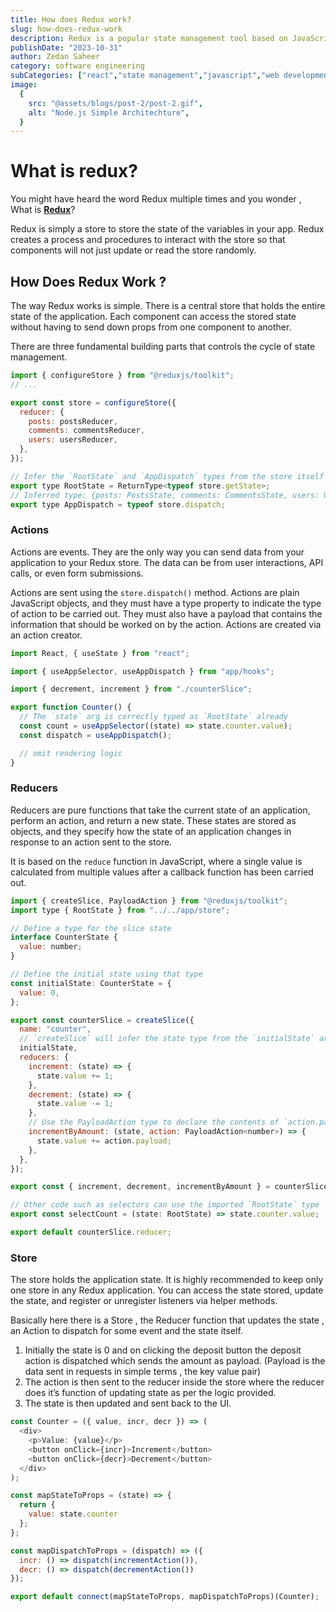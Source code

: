 ```yaml
---
title: How does Redux work?
slug: how-does-redux-work
description: Redux is a popular state management tool based on JavaScript used primarily in the React ecosystem to manage states. Today we will learn in a simple theorical manner how redux operates and different parts of it.
publishDate: "2023-10-31"
author: Zedan Saheer
category: software engineering
subCategories: ["react","state management","javascript","web development"]
image:
  {
    src: "@assets/blogs/post-2/post-2.gif",
    alt: "Node.js Simple Architechture",
  }
---
```


# What is redux?

You might have heard the word Redux multiple times and you wonder , What is [**Redux**](https://redux.js.org/)?

Redux is simply a store to store the state of the variables in your app. Redux creates a process and procedures to interact with the store so that components will not just update or read the store randomly.

## How Does Redux Work ?

The way Redux works is simple. There is a central store that holds the entire state of the application. Each component can access the stored state without having to send down props from one component to another.

There are three fundamental building parts that controls the cycle of state management.

```js
import { configureStore } from "@reduxjs/toolkit";
// ...

export const store = configureStore({
  reducer: {
    posts: postsReducer,
    comments: commentsReducer,
    users: usersReducer,
  },
});

// Infer the `RootState` and `AppDispatch` types from the store itself
export type RootState = ReturnType<typeof store.getState>;
// Inferred type: {posts: PostsState, comments: CommentsState, users: UsersState}
export type AppDispatch = typeof store.dispatch;
```

### Actions

Actions are events. They are the only way you can send data from your application to your Redux store. The data can be from user interactions, API calls, or even form submissions.

Actions are sent using the `store.dispatch()` method. Actions are plain JavaScript objects, and they must have a type property to indicate the type of action to be carried out. They must also have a payload that contains the information that should be worked on by the action. Actions are created via an action creator.

```js
import React, { useState } from "react";

import { useAppSelector, useAppDispatch } from "app/hooks";

import { decrement, increment } from "./counterSlice";

export function Counter() {
  // The `state` arg is correctly typed as `RootState` already
  const count = useAppSelector((state) => state.counter.value);
  const dispatch = useAppDispatch();

  // omit rendering logic
}
```

### Reducers

Reducers are pure functions that take the current state of an application, perform an action, and return a new state. These states are stored as objects, and they specify how the state of an application changes in response to an action sent to the store.

It is based on the `reduce` function in JavaScript, where a single value is calculated from multiple values after a callback function has been carried out.

```js
import { createSlice, PayloadAction } from "@reduxjs/toolkit";
import type { RootState } from "../../app/store";

// Define a type for the slice state
interface CounterState {
  value: number;
}

// Define the initial state using that type
const initialState: CounterState = {
  value: 0,
};

export const counterSlice = createSlice({
  name: "counter",
  // `createSlice` will infer the state type from the `initialState` argument
  initialState,
  reducers: {
    increment: (state) => {
      state.value += 1;
    },
    decrement: (state) => {
      state.value -= 1;
    },
    // Use the PayloadAction type to declare the contents of `action.payload`
    incrementByAmount: (state, action: PayloadAction<number>) => {
      state.value += action.payload;
    },
  },
});

export const { increment, decrement, incrementByAmount } = counterSlice.actions;

// Other code such as selectors can use the imported `RootState` type
export const selectCount = (state: RootState) => state.counter.value;

export default counterSlice.reducer;
```

### Store

The store holds the application state. It is highly recommended to keep only one store in any Redux application. You can access the state stored, update the state, and register or unregister listeners via helper methods.

Basically here there is a Store , the Reducer function that updates the state , an Action to dispatch for some event and the state itself.

1. Initially the state is 0 and on clicking the deposit button the deposit action is dispatched which sends the amount as payload. (Payload is the data sent in requests in simple terms , the key value pair)
2. The action is then sent to the reducer inside the store where the reducer does it’s function of updating state as per the logic provided.
3. The state is then updated and sent back to the UI.

```js
const Counter = ({ value, incr, decr }) => (
  <div>
    <p>Value: {value}</p>
    <button onClick={incr}>Increment</button>
    <button onClick={decr}>Decrement</button>
  </div>
);

const mapStateToProps = (state) => {
  return {
    value: state.counter
  };
};

const mapDispatchToProps = (dispatch) => ({
  incr: () => dispatch(incrementAction()),
  decr: () => dispatch(decrementAction())
});

export default connect(mapStateToProps, mapDispatchToProps)(Counter);
```